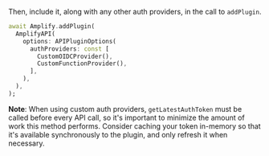 Then, include it, along with any other auth providers, in the call to `addPlugin`.

```dart
await Amplify.addPlugin(
  AmplifyAPI(
    options: APIPluginOptions(
      authProviders: const [
        CustomOIDCProvider(),
        CustomFunctionProvider(),
      ],
    ),
  ),
);
```

<Callout warning>

**Note**: When using custom auth providers, `getLatestAuthToken` must be called before every API call, so it's important to minimize the amount of work this method performs. Consider caching your token in-memory so that it's available synchronously to the plugin, and only refresh it when necessary.

</Callout>
